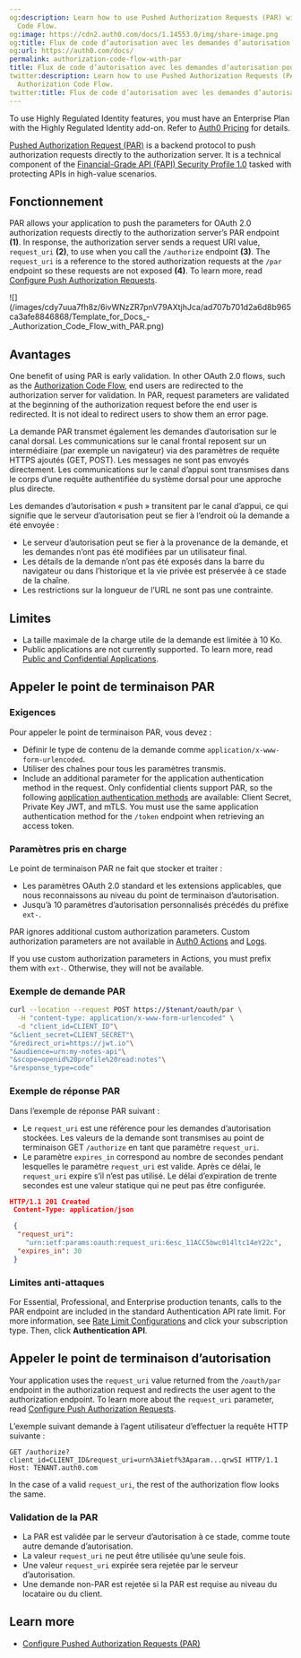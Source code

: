 ```yaml
---
og:description: Learn how to use Pushed Authorization Requests (PAR) with the Authorization
  Code Flow.
og:image: https://cdn2.auth0.com/docs/1.14553.0/img/share-image.png
og:title: Flux de code d’autorisation avec les demandes d’autorisation poussées
og:url: https://auth0.com/docs/
permalink: authorization-code-flow-with-par
title: Flux de code d’autorisation avec les demandes d’autorisation poussées
twitter:description: Learn how to use Pushed Authorization Requests (PAR) with the
  Authorization Code Flow.
twitter:title: Flux de code d’autorisation avec les demandes d’autorisation poussées
---
```


<Callout icon="file-lines" color="#0EA5E9" iconType="regular">

To use Highly Regulated Identity features, you must have an Enterprise Plan with the Highly Regulated Identity add-on. Refer to [Auth0 Pricing](https://auth0.com/pricing/) for details.

</Callout>

[Pushed Authorization Request (PAR)](https://datatracker.ietf.org/doc/html/rfc9126) is a backend protocol to push authorization requests directly to the <Tooltip tip="Authorization Server: Centralized server that contributes to defining the boundaries of a user’s access. For example, your authorization server can control the data, tasks, and features available to a user." cta="View Glossary" href="/docs/glossary?term=authorization+server">authorization server</Tooltip>. It is a technical component of the [Financial-Grade API (FAPI) Security Profile 1.0](https://openid.net/specs/openid-financial-api-part-2-1_0.html) tasked with protecting APIs in high-value scenarios.

## Fonctionnement

PAR allows your application to push the parameters for <Tooltip tip="OAuth 2.0: Authorization framework that defines authorization protocols and workflows." cta="View Glossary" href="/docs/glossary?term=OAuth+2.0">OAuth 2.0</Tooltip> authorization requests directly to the authorization server’s PAR endpoint **(1)**. In response, the authorization server sends a request URI value, `request_uri` **(2)**, to use when you call the `/authorize` endpoint **(3)**. The `request_uri` is a reference to the stored authorization requests at the `/par` endpoint so these requests are not exposed **(4)**. To learn more, read [Configure Push Authorization Requests](/docs/get-started/applications/configure-par).

<Frame>![](/images/cdy7uua7fh8z/6ivWNzZR7pnV79AXtjhJca/ad707b701d2a6d8b965ca3afe8846868/Template_for_Docs_-_Authorization_Code_Flow_with_PAR.png)</Frame>

## Avantages

One benefit of using PAR is early validation. In other OAuth 2.0 flows, such as the [Authorization Code Flow](/docs/get-started/authentication-and-authorization-flow/authorization-code-flow), end users are redirected to the authorization server for validation. In PAR, request parameters are validated at the beginning of the authorization request before the end user is redirected. It is not ideal to redirect users to show them an error page.

La demande PAR transmet également les demandes d’autorisation sur le canal dorsal. Les communications sur le canal frontal reposent sur un intermédiaire (par exemple un navigateur) via des paramètres de requête HTTPS ajoutés (GET, POST). Les messages ne sont pas envoyés directement. Les communications sur le canal d’appui sont transmises dans le corps d’une requête authentifiée du système dorsal pour une approche plus directe.

Les demandes d’autorisation « push » transitent par le canal d’appui, ce qui signifie que le serveur d’autorisation peut se fier à l’endroit où la demande a été envoyée :

* Le serveur d’autorisation peut se fier à la provenance de la demande, et les demandes n’ont pas été modifiées par un utilisateur final.
* Les détails de la demande n’ont pas été exposés dans la barre du navigateur ou dans l’historique et la vie privée est préservée à ce stade de la chaîne.
* Les restrictions sur la longueur de l’URL ne sont pas une contrainte.

## Limites

* La taille maximale de la charge utile de la demande est limitée à 10 Ko.
* Public applications are not currently supported. To learn more, read [Public and Confidential Applications](/docs/get-started/applications/confidential-and-public-applications).

## Appeler le point de terminaison PAR

### Exigences

Pour appeler le point de terminaison PAR, vous devez :

* Définir le type de contenu de la demande comme `application/x-www-form-urlencoded`.
* Utiliser des chaînes pour tous les paramètres transmis.
* Include an additional parameter for the application authentication method in the request. Only <Tooltip tip="Confidential Client: A client (application) that can hold credentials securely by using a trusted backend server. Examples include a web application with a secure backend and a machine-to-machine (M2M) application." cta="View Glossary" href="/docs/glossary?term=confidential+clients">confidential clients</Tooltip> support PAR, so the following [application authentication methods](https://auth0.com/docs/api/authentication#authentication-methods) are available: <Tooltip tip="Client Secret: Secret used by a client (application) to authenticate with the Authorization Server; it should be known to only the client and the Authorization Server and must be sufficiently random to not be guessable." cta="View Glossary" href="/docs/glossary?term=Client+Secret">Client Secret</Tooltip>, Private Key <Tooltip tip="Client Secret: Secret used by a client (application) to authenticate with the Authorization Server; it should be known to only the client and the Authorization Server and must be sufficiently random to not be guessable." cta="View Glossary" href="/docs/glossary?term=JWT">JWT</Tooltip>, and mTLS. You must use the same application authentication method for the `/token` endpoint when retrieving an <Tooltip tip="Access Token: Authorization credential, in the form of an opaque string or JWT, used to access an API." cta="View Glossary" href="/docs/glossary?term=access+token">access token</Tooltip>.

### Paramètres pris en charge

Le point de terminaison PAR ne fait que stocker et traiter :

* Les paramètres OAuth 2.0 standard et les extensions applicables, que nous reconnaissons au niveau du point de terminaison d’autorisation.
* Jusqu’à 10 paramètres d’autorisation personnalisés précédés du préfixe `ext-`.

PAR ignores additional custom authorization parameters. Custom authorization parameters are not available in [Auth0 Actions](/docs/customize/actions) and [Logs](/docs/deploy-monitor/logs).

<Callout icon="file-lines" color="#0EA5E9" iconType="regular">

If you use custom authorization parameters in Actions, you must prefix them with `ext-`. Otherwise, they will not be available.

</Callout>

### Exemple de demande PAR

```bash lines
curl --location --request POST https://$tenant/oauth/par \
  -H "content-type: application/x-www-form-urlencoded" \
  -d "client_id=CLIENT_ID"\
"&client_secret=CLIENT_SECRET"\
"&redirect_uri=https://jwt.io"\
"&audience=urn:my-notes-api"\
"&scope=openid%20profile%20read:notes"\
"&response_type=code"
```






### Exemple de réponse PAR

Dans l’exemple de réponse PAR suivant :

* Le `request_uri` est une référence pour les demandes d’autorisation stockées. Les valeurs de la demande sont transmises au point de terminaison GET `/authorize` en tant que paramètre `request_uri`.
* Le paramètre `expires_in` correspond au nombre de secondes pendant lesquelles le paramètre `request_uri` est valide. Après ce délai, le `request_uri` expire s’il n’est pas utilisé. Le délai d’expiration de trente secondes est une valeur statique qui ne peut pas être configurée.

```json lines
HTTP/1.1 201 Created
 Content-Type: application/json

 {
  "request_uri":
    "urn:ietf:params:oauth:request_uri:6esc_11ACC5bwc014ltc14eY22c",
  "expires_in": 30
 }
```






### Limites anti-attaques

For Essential, Professional, and Enterprise production tenants, calls to the PAR endpoint are included in the standard Authentication API rate limit. For more information, see [Rate Limit Configurations](/docs/troubleshoot/customer-support/operational-policies/rate-limit-policy/rate-limit-configurations) and click your subscription type. Then, click **Authentication API**.

## Appeler le point de terminaison d’autorisation

Your application uses the `request_uri` value returned from the `/oauth/par` endpoint in the authorization request and redirects the user agent to the authorization endpoint. To learn more about the `request_uri` parameter, read [Configure Push Authorization Requests](/docs/get-started/applications/configure-par).

L’exemple suivant demande à l’agent utilisateur d’effectuer la requête HTTP suivante :

```http wrap lines
GET /authorize?client_id=CLIENT_ID&request_uri=urn%3Aietf%3Aparam...qrwSI HTTP/1.1 Host: TENANT.auth0.com
```






In the case of a valid `request_uri`, the rest of the <Tooltip tip="Authorization Flow: Authorization grant (or workflow) specified in the OAuth 2.0 framework." cta="View Glossary" href="/docs/glossary?term=authorization+flow">authorization flow</Tooltip> looks the same.

### Validation de la PAR

* La PAR est validée par le serveur d’autorisation à ce stade, comme toute autre demande d’autorisation.
* La valeur `request_uri` ne peut être utilisée qu’une seule fois.
* Une valeur `request_uri` expirée sera rejetée par le serveur d’autorisation.
* Une demande non-PAR est rejetée si la PAR est requise au niveau du locataire ou du client.

## Learn more

* [Configure Pushed Authorization Requests (PAR)](/docs/get-started/applications/configure-par)